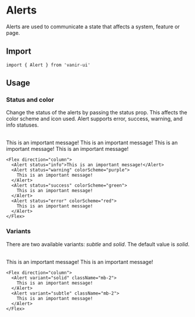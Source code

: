 
# Alerts

Alerts are used to communicate a state that affects a system, feature or page.

## Import

```tsx
import { Alert } from 'vanir-ui'
```

## Usage

### Status and color

Change the status of the alerts by passing the status prop. This affects the color scheme and icon used. Alert supports error, success, warning, and info statuses.

<br />
<Example>
  <Flex direction="column">
    <Alert status="info" className="mb-2">
      This is an important message!
    </Alert>
    <Alert status="warning" colorScheme="purple" className="mb-2">
      This is an important message!
    </Alert>
    <Alert status="success" colorScheme="green" className="mb-2">
      This is an important message!
    </Alert>
    <Alert status="error" colorScheme="red">
      This is an important message!
    </Alert>
  </Flex>
</Example>

```tsx
<Flex direction="column">
  <Alert status="info">This is an important message!</Alert>
  <Alert status="warning" colorScheme="purple">
    This is an important message!
  </Alert>
  <Alert status="success" colorScheme="green">
    This is an important message!
  </Alert>
  <Alert status="error" colorScheme="red">
    This is an important message!
  </Alert>
</Flex>
```

### Variants

There are two available variants: _subtle_ and _solid_. The default value is _solid_.

<br />
<Example>
  <Flex direction="column">
    <Alert variant="solid" className="mb-2">
      This is an important message!
    </Alert>
    <Alert variant="subtle" className="mb-2">
      This is an important message!
    </Alert>
  </Flex>
</Example>

```tsx
<Flex direction="column">
  <Alert variant="solid" className="mb-2">
    This is an important message!
  </Alert>
  <Alert variant="subtle" className="mb-2">
    This is an important message!
  </Alert>
</Flex>
```
